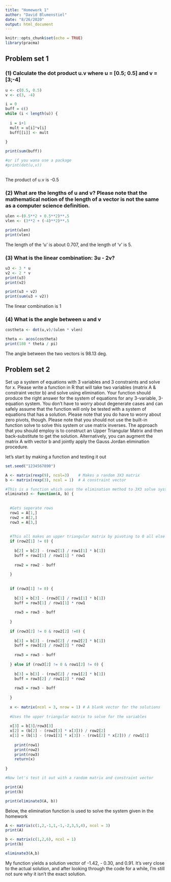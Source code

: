 ---
title: "Homework 1"
author: "David Blumenstiel"
date: "8/26/2020"
output: html_document
---

```{r setup, include=FALSE}
knitr::opts_chunk$set(echo = TRUE)
library(pracma)
```

## Problem set 1

### (1) Calculate the dot product u.v where u = [0.5; 0.5] and v = [3;-4]

```{r}
u <- c(0.5, 0.5)
v <- c(3, -4)

i = 0
buff = c()
while (i < length(u)) {
   
  i = i+1
  mult = u[i]*v[i]
  buff[[i]] <- mult
  
}

print(sum(buff))

#or if you wana use a package
#print(dot(u,v))  
  
```

The product of u.v is -0.5

### (2) What are the lengths of u and v? Please note that the mathematical notion of the length of a vector is not the same as a computer science definition.
```{r}
ulen <-(0.5**2 + 0.5**2)**.5
vlen <- (3**2 + (-4)**2)**.5

print(ulen)
print(vlen)
```

The length of the 'u' is about 0.707, and the length of 'v' is 5.

### (3) What is the linear combination: 3u - 2v?

```{r}
u3 <- 3 * u
v2 <- 2 * v
print(u3)
print(v2)

print(u3 + v2)
print(sum(u3 + v2))
```
The linear combination is 1

### (4) What is the angle between u and v


```{r}
costheta <- dot(u,v)/(ulen * vlen)

theta <- acos(costheta)
print(180 * theta / pi)
```
The angle between the two vectors is 98.13 deg.

## Problem set 2

Set up a system of equations with 3 variables and 3 constraints and solve for x. Please
write a function in R that will take two variables (matrix A & constraint vector b) and
solve using elimination. Your function should produce the right answer for the system of
equations for any 3-variable, 3-equation system. You don't have to worry about degenerate
cases and can safely assume that the function will only be tested with a system of equations
that has a solution. Please note that you do have to worry about zero pivots, though. Please
note that you should not use the built-in function solve to solve this system or use matrix
inverses. The approach that you should employ is to construct an Upper Triangular Matrix
and then back-substitute to get the solution. Alternatively, you can augment the matrix
A with vector b and jointly apply the Gauss Jordan elimination procedure.

let's start by making a function and testing it out
```{r}
set.seed("1234567890")

A <- matrix(rexp(9), ncol=3)    # Makes a random 3X3 matrix
b <- matrix(rexp(3), ncol = 1)  # A constraint vector

#This is a function which uses the elimination method to 3X3 solve systems of equations
eliminate3 <- function(A, b) {
  
  
  #Gets seperate rows
  row1 = A[1,]
  row2 = A[2,]
  row3 = A[3,]
  
  
  #This all makes an upper triangular matrix by pivoting to 0 all else
  if (row2[1] != 0) {
  
    b[2] = b[2] - (row2[1] / row1[1] * b[1])
    buff = row2[1] / row1[1] * row1
  
    row2 = row2 - buff
  
  }
  
  
  if (row3[1] != 0) {
  
    b[3] = b[3] - (row3[1] / row1[1] * b[1])
    buff = row3[1] / row1[1] * row1
  
    row3 = row3 - buff
  
  }
  
  if (row3[2] != 0 & row2[2] !=0) {
  
    b[3] = b[3] - (row3[2] / row2[2] * b[1])
    buff = row3[2] / row2[2] * row2
  
    row3 = row3 - buff
  
  } else if (row3[2] != 0 & row1[2] != 0) {
    
    b[3] = b[3] - (row3[2] / row1[2] * b[1])
    buff = row3[2] / row1[2] * row2
    
    row3 = row3 - buff
    
  }
  
  x <- matrix(ncol = 3, nrow = 1) # A blank vector for the solutions
  
  #Uses the upper triangular matrix to solve for the variables
  
  x[3] = b[3]/row3[3]
  x[2] = (b[2] - (row2[3] * x[3])) / row2[2]
  x[1] = (b[1] - (row1[3] * x[3]) - (row1[2] * x[2])) / row1[1]
  
    print(row1)
    print(row2)
    print(row3)
    return(x)
    
}

#Now let's test it out with a random matrix and constraint vector

print(A)
print(b)

print(eliminate3(A, b))
```

Below, the elimination function is used to solve the system given in the homework
```{r}
A <- matrix(c(1,2,-1,1,-1,-2,3,5,4), ncol = 3)
print(A)

b <- matrix(c(1,2,6), ncol = 1)
print(b)

eliminate3(A,b)
```

My function yields a solution vector of -1.42, - 0.30, and 0.91.  It's very close to the actual solution, and after looking through the code for a while, I'm still not sure why it isn't the exact solution.  
